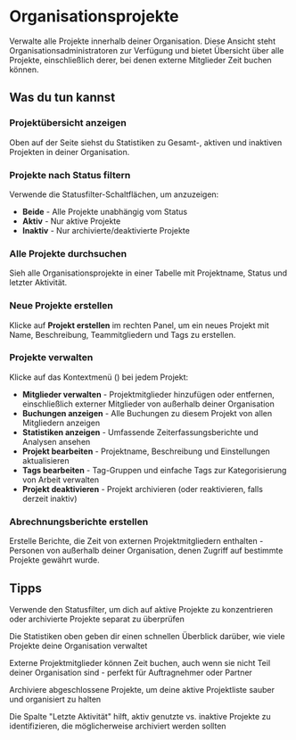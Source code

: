 # Organisationsprojekte

Verwalte alle Projekte innerhalb deiner Organisation. Diese Ansicht steht Organisationsadministratoren zur Verfügung und bietet Übersicht über alle Projekte, einschließlich derer, bei denen externe Mitglieder Zeit buchen können.

## Was du tun kannst

### Projektübersicht anzeigen
Oben auf der Seite siehst du Statistiken zu Gesamt-, aktiven und inaktiven Projekten in deiner Organisation.

### Projekte nach Status filtern
Verwende die Statusfilter-Schaltflächen, um anzuzeigen:
- **Beide** - Alle Projekte unabhängig vom Status
- **Aktiv** - Nur aktive Projekte
- **Inaktiv** - Nur archivierte/deaktivierte Projekte

### Alle Projekte durchsuchen
Sieh alle Organisationsprojekte in einer Tabelle mit Projektname, Status und letzter Aktivität.

### Neue Projekte erstellen
Klicke auf **Projekt erstellen** im rechten Panel, um ein neues Projekt mit Name, Beschreibung, Teammitgliedern und Tags zu erstellen.

### Projekte verwalten
Klicke auf das Kontextmenü (<Icon name="EllipsisVertical" />) bei jedem Projekt:
- **Mitglieder verwalten** - Projektmitglieder hinzufügen oder entfernen, einschließlich externer Mitglieder von außerhalb deiner Organisation
- **Buchungen anzeigen** - Alle Buchungen zu diesem Projekt von allen Mitgliedern anzeigen
- **Statistiken anzeigen** - Umfassende Zeiterfassungsberichte und Analysen ansehen
- **Projekt bearbeiten** - Projektname, Beschreibung und Einstellungen aktualisieren
- **Tags bearbeiten** - Tag-Gruppen und einfache Tags zur Kategorisierung von Arbeit verwalten
- **Projekt deaktivieren** - Projekt archivieren (oder reaktivieren, falls derzeit inaktiv)

### Abrechnungsberichte erstellen
Erstelle Berichte, die Zeit von externen Projektmitgliedern enthalten - Personen von außerhalb deiner Organisation, denen Zugriff auf bestimmte Projekte gewährt wurde.

## Tipps

<Tip>Verwende den Statusfilter, um dich auf aktive Projekte zu konzentrieren oder archivierte Projekte separat zu überprüfen</Tip>

<Tip>Die Statistiken oben geben dir einen schnellen Überblick darüber, wie viele Projekte deine Organisation verwaltet</Tip>

<Tip>Externe Projektmitglieder können Zeit buchen, auch wenn sie nicht Teil deiner Organisation sind - perfekt für Auftragnehmer oder Partner</Tip>

<Tip>Archiviere abgeschlossene Projekte, um deine aktive Projektliste sauber und organisiert zu halten</Tip>

<Tip>Die Spalte "Letzte Aktivität" hilft, aktiv genutzte vs. inaktive Projekte zu identifizieren, die möglicherweise archiviert werden sollten</Tip>
